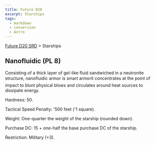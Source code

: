```yaml
---
title: Future D20
excerpt: Starships
tags:
  - markdown
  - conversion
  - Astro
---
```






[Future D20 SRD]( / ) > Starships




## Nanofluidic (PL 8)


Consisting of a thick layer of gel-like fluid sandwiched in a neutronite structure, nanofluidic armor is smart armorit concentrates at the point of impact to blunt physical blows and circulates around heat sources to dissipate energy.


Hardness: 50.


Tactical Speed Penalty: '500 feet ('1 square).


Weight: One-quarter the weight of the starship (rounded down).


Purchase DC: 15 + one-half the base purchase DC of the starship.


Restriction: Military (+3).



